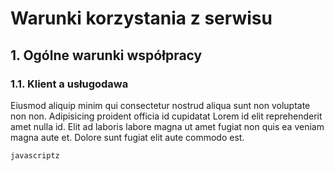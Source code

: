 # Warunki korzystania z serwisu

## 1. Ogólne warunki współpracy

### 1.1. Klient a usługodawa

Eiusmod aliquip minim qui consectetur nostrud aliqua sunt non voluptate non non. Adipisicing proident officia id cupidatat Lorem id elit reprehenderit amet nulla id. Elit ad laboris labore magna ut amet fugiat non quis ea veniam magna aute et. Dolore sunt fugiat elit aute commodo est.

```
javascriptz
```
